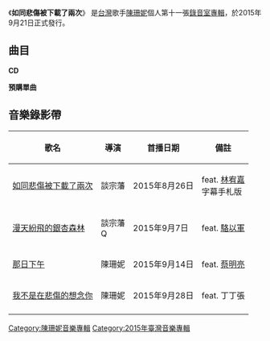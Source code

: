 {{Multiple issues|
{{Unreferenced|time=2020-10-10T10:00:03+00:00}}
{{External links|time=2020-10-26T15:33:53+00:00}}
}}
{{Infobox Album
| Name  = 如同悲傷被下載了兩次<br>When Sorrow Being Downloaded Twice
| Type  = 專輯
| Cover  = 
| Background =
| Alt  = 
| Artist  = [[陳珊妮|陳珊妮]]
| Released   = 2015年9月21日
| Format  = [[CD|CD]]、[[數位音樂下載|數位音樂下載]]
| Recorded  = {{TWN}}
| Genre = [[華語流行音樂|華語流行音樂]]、[[電子音樂|電子]]
| Length = 35:36
| Label = [[亞神音樂|亞神音樂]]<br>大樂音樂
| Producer = [[陳珊妮|陳珊妮]]
| Chart position = 
| Certification = 
| Last album = [[低調人生|低調人生]]<br>（2013年）
| This album = '''如同悲傷被下載了兩次'''<br>（2015年）
| Next album = [[戰神卡爾迪亞|戰神卡爾迪亞]] <br>（2017年）
| Misc  = 
}}
《'''如同悲傷被下載了兩次'''》 是[[台灣|台灣]]歌手[[陳珊妮|陳珊妮]]個人第十一張[[錄音室專輯|錄音室專輯]]，於2015年9月21日正式發行。

== 曲目 ==
'''CD'''
{{Tracklist
| total_length = 35:36

|all_music = [[陳珊妮|陳珊妮]]
|all_arranger = 陳珊妮
|all_producer = 陳珊妮

| title1 = 漫天紛飛的銀杏森林
| note1 = Dancing Leaves In The Ginkgo Forest
| lyrics1 = [[駱以軍|駱以軍]]
| longnote1 = 
| length1 = 3:49

| title2 = 遊戲
| note2 = The Game
| lyrics2 = [[鮑鯨鯨|鮑鯨鯨]]
| longnote2 =
| length2 = 3:19

| title3 = 那日下午
| note3 = The Afternoon
| lyrics3 = [[蔡明亮|蔡明亮]]
| longnote3 = 
| length3 = 3:51

| title4 = 我不是在悲傷的想念你
| note4 = I Miss You, Not Unhappily
| lyrics4 = 丁丁張
| longnote4 =
| length4 = 3:22

| title5 = Shut Up
| note5 = 
| lyrics5 = [[聶永真|聶永真]]
| longnote5 = 
| length5 = 3:51

| title6 = 週日晚間憂傷
| note6 = Sunday Night Blues
| lyrics6 = 個人意見
| longnote6 =
| length6 = 3:36

| title7 = 流沙世界
| note7 = A Quicksandy World
| lyrics7 = 韓松落
| longnote7 = 
| length7 = 3:26

| title8 = 星光下我記得
| note8 = Beneath The Stars, I Remember
| lyrics8 = [[七堇年|七堇年]]
| longnote8 = 
| length8 = 3:21

| title9 = 致想要親我的
| note9 = To: Whoever Wants To Kiss Me
| lyrics9 = [[鯨向海|鯨向海]]
| longnote9 = 
| length9 = 3:33

| title10 = 不是壞蛋
| note10 = Just An Egg
| lyrics10 = [[歐陽應霽|歐陽應霽]]
| longnote10 =
| length10 = 3:28
}}

'''預購單曲'''

{{Tracklist
| title1 = 如同悲傷被下載了兩次
| note1 = When Sorrow Being Downloaded Twice
| music1 = [[林宥嘉|林宥嘉]]
| lyrics1 = 陳珊妮
| arranger1 = 陳珊妮
| producer1 = 陳珊妮
| longnote1 = '''首波主打'''<br>feat. [[林宥嘉|林宥嘉]]
| length1 = 4:20
}}

== 音樂錄影帶 ==
{| class="wikitable"
! 歌名 !! 導演 !! 首播日期 !! 備註
|-
|[https://www.youtube.com/watch?v=CssPPy8pXJI 如同悲傷被下載了兩次]{{Wayback|url=https://www.youtube.com/watch?v=CssPPy8pXJI |date=20191230190651 }}||談宗藩|| 2015年8月26日||feat. [[林宥嘉|林宥嘉]]<br>字幕手札版
|-
|[https://www.youtube.com/watch?v=vWad0JhUQhE 漫天紛飛的銀杏森林] {{Wayback|url=https://www.youtube.com/watch?v=vWad0JhUQhE |date=20220602210352 }}||談宗藩<br>Q|| 2015年9月7日||feat. [[駱以軍|駱以軍]]
|-
|[https://www.youtube.com/watch?v=k5Rdnh1fpww 那日下午]{{Wayback|url=https://www.youtube.com/watch?v=k5Rdnh1fpww |date=20190707050717 }}|| 陳珊妮 || 2015年9月14日|| feat. [[蔡明亮|蔡明亮]]
|-
|[https://www.youtube.com/watch?v=wuMCX2_sTVI 我不是在悲傷的想念你] {{Wayback|url=https://www.youtube.com/watch?v=wuMCX2_sTVI |date=20220605191217 }}||陳珊妮|| 2015年9月28日|| feat. 丁丁張
|-
|}

{{金曲獎最佳音樂錄影帶獎}}

[[Category:陳珊妮音樂專輯|Category:陳珊妮音樂專輯]]
[[Category:2015年臺灣音樂專輯|Category:2015年臺灣音樂專輯]]